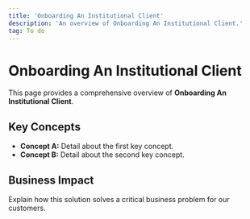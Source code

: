 ```yaml
---
title: 'Onboarding An Institutional Client'
description: 'An overview of Onboarding An Institutional Client.'
tag: To do
---
```


# Onboarding An Institutional Client

This page provides a comprehensive overview of **Onboarding An Institutional Client**.

## Key Concepts

* **Concept A:** Detail about the first key concept.
* **Concept B:** Detail about the second key concept.

## Business Impact

Explain how this solution solves a critical business problem for our customers.

